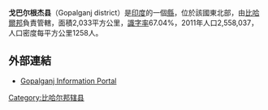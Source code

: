 '''戈巴尔根杰县'''（Gopalganj district）是[[印度|印度]]的一個[[比哈尔邦行政区划|縣]]，位於該國東北部，由[[比哈爾邦|比哈爾邦]]負責管轄，面積2,033平方公里，[[識字率|識字率]]67.04%，2011年人口2,558,037，人口密度每平方公里1258人。

==外部連結==
* [https://web.archive.org/web/20120323000531/http://www.allaboutbihar.com/districts/gopalganj/index.php Gopalganj Information Portal]

{{印度行政区划小作品}}
[[Category:比哈尔邦辖县|Category:比哈尔邦辖县]]